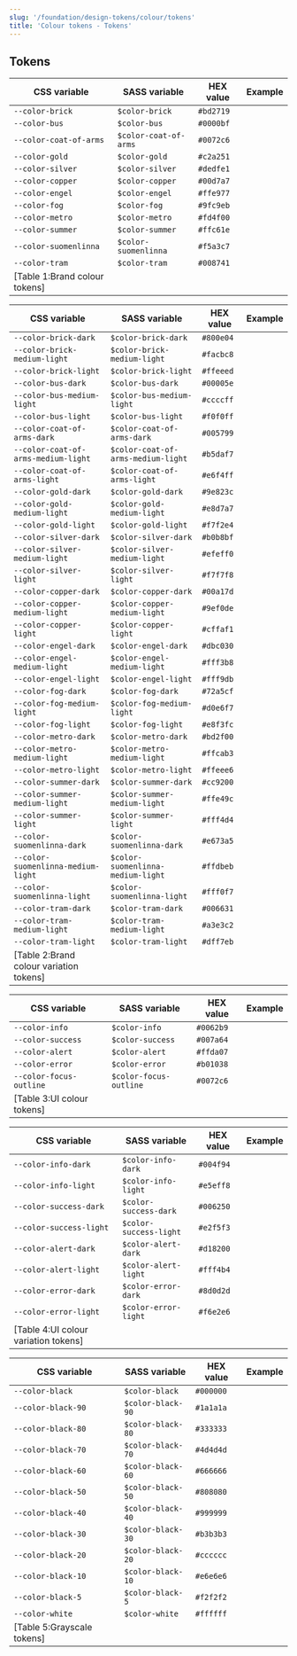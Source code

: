 ```yaml
---
slug: '/foundation/design-tokens/colour/tokens'
title: 'Colour tokens - Tokens'
---
```





## Tokens

| CSS variable           | SASS variable         | HEX value | Example                                                                        |
| ---------------------- | --------------------- | --------- | ------------------------------------------------------------------------------ |
| `--color-brick`        | `$color-brick`        | `#bd2719` | <TextAndColorExample color="var(--color-brick)" name="Brick example" />        |
| `--color-bus`          | `$color-bus`          | `#0000bf` | <TextAndColorExample color="var(--color-bus)" name="Brick example" />          |
| `--color-coat-of-arms` | `$color-coat-of-arms` | `#0072c6` | <TextAndColorExample color="var(--color-coat-of-arms)" name="Brick example" /> |
| `--color-gold`         | `$color-gold`         | `#c2a251` | <TextAndColorExample color="var(--color-gold)" name="Brick example" />         |
| `--color-silver`       | `$color-silver`       | `#dedfe1` | <TextAndColorExample color="var(--color-silver)" name="Brick example" />       |
| `--color-copper`       | `$color-copper`       | `#00d7a7` | <TextAndColorExample color="var(--color-copper)" name="Brick example" />       |
| `--color-engel`        | `$color-engel`        | `#ffe977` | <TextAndColorExample color="var(--color-engel)" name="Brick example" />        |
| `--color-fog`          | `$color-fog`          | `#9fc9eb` | <TextAndColorExample color="var(--color-fog)" name="Brick example" />          |
| `--color-metro`        | `$color-metro`        | `#fd4f00` | <TextAndColorExample color="var(--color-metro)" name="Brick example" />        |
| `--color-summer`       | `$color-summer`       | `#ffc61e` | <TextAndColorExample color="var(--color-summer)" name="Brick example" />       |
| `--color-suomenlinna`  | `$color-suomenlinna`  | `#f5a3c7` | <TextAndColorExample color="var(--color-suomenlinna)" name="Brick example" />  |
| `--color-tram`         | `$color-tram`         | `#008741` | <TextAndColorExample color="var(--color-tram)" name="Brick example" />         |
[Table 1:Brand colour tokens]|

| CSS variable                       | SASS variable                     | HEX value | Example                                                                                            |
| ---------------------------------- | --------------------------------- | --------- | -------------------------------------------------------------------------------------------------- |
| `--color-brick-dark`               | `$color-brick-dark`               | `#800e04` | <TextAndColorExample color="var(--color-brick-dark)" name="Brick example" />                       |
| `--color-brick-medium-light`       | `$color-brick-medium-light`       | `#facbc8` | <TextAndColorExample color="var(--color-brick-medium-light)" name="Brick example" />               |
| `--color-brick-light`              | `$color-brick-light`              | `#ffeeed` | <TextAndColorExample color="var(--color-brick-light)" name="Brick example" />                      |
| `--color-bus-dark`                 | `$color-bus-dark`                 | `#00005e` | <TextAndColorExample color="var(--color-bus-dark)" name="Bus example" />                           |
| `--color-bus-medium-light`         | `$color-bus-medium-light`         | `#ccccff` | <TextAndColorExample color="var(--color-bus-medium-light)" name="Bus example" />                   |
| `--color-bus-light`                | `$color-bus-light`                | `#f0f0ff` | <TextAndColorExample color="var(--color-bus-light)" name="Bus example" />                          |
| `--color-coat-of-arms-dark`        | `$color-coat-of-arms-dark`        | `#005799` | <TextAndColorExample color="var(--color-coat-of-arms-dark)" name="Coat of Arms example" />         |
| `--color-coat-of-arms-medium-light`| `$color-coat-of-arms-medium-light`| `#b5daf7` | <TextAndColorExample color="var(--color-coat-of-arms-medium-light)" name="Coat of Arms example" /> |
| `--color-coat-of-arms-light`       | `$color-coat-of-arms-light`       | `#e6f4ff` | <TextAndColorExample color="var(--color-coat-of-arms-light)" name="Coat of Arms example" />        |
| `--color-gold-dark`                | `$color-gold-dark`                | `#9e823c` | <TextAndColorExample color="var(--color-gold-dark)" name="Gold example" />                         |
| `--color-gold-medium-light`        | `$color-gold-medium-light`        | `#e8d7a7` | <TextAndColorExample color="var(--color-gold-medium-light)" name="Gold example" />                 |
| `--color-gold-light`               | `$color-gold-light`               | `#f7f2e4` | <TextAndColorExample color="var(--color-gold-light)" name="Gold example" />                        |
| `--color-silver-dark`              | `$color-silver-dark`              | `#b0b8bf` | <TextAndColorExample color="var(--color-silver-dark)" name="Silver example" />                     |
| `--color-silver-medium-light`      | `$color-silver-medium-light`      | `#efeff0` | <TextAndColorExample color="var(--color-silver-medium-light)" name="Silver example" />             |
| `--color-silver-light`             | `$color-silver-light`             | `#f7f7f8` | <TextAndColorExample color="var(--color-silver-light)" name="Silver example" />                    |
| `--color-copper-dark`              | `$color-copper-dark`              | `#00a17d` | <TextAndColorExample color="var(--color-copper-dark)" name="Copper example" />                     |
| `--color-copper-medium-light`      | `$color-copper-medium-light`      | `#9ef0de` | <TextAndColorExample color="var(--color-copper-medium-light)" name="Copper example" />             |
| `--color-copper-light`             | `$color-copper-light`             | `#cffaf1` | <TextAndColorExample color="var(--color-copper-light)" name="Copper example" />                    |
| `--color-engel-dark`               | `$color-engel-dark`               | `#dbc030` | <TextAndColorExample color="var(--color-engel-dark)" name="Engel example" />                       |
| `--color-engel-medium-light`       | `$color-engel-medium-light`       | `#fff3b8` | <TextAndColorExample color="var(--color-engel-medium-light)" name="Engel example" />               |
| `--color-engel-light`              | `$color-engel-light`              | `#fff9db` | <TextAndColorExample color="var(--color-engel-light)" name="Engel example" />                      |
| `--color-fog-dark`                 | `$color-fog-dark`                 | `#72a5cf` | <TextAndColorExample color="var(--color-fog-dark)" name="Fog example" />                           |
| `--color-fog-medium-light`         | `$color-fog-medium-light`         | `#d0e6f7` | <TextAndColorExample color="var(--color-fog-medium-light)" name="Fog example" />                   |
| `--color-fog-light`                | `$color-fog-light`                | `#e8f3fc` | <TextAndColorExample color="var(--color-fog-light)" name="Fog example" />                          |
| `--color-metro-dark`               | `$color-metro-dark`               | `#bd2f00` | <TextAndColorExample color="var(--color-metro-dark)" name="Metro example" />                       |
| `--color-metro-medium-light`       | `$color-metro-medium-light`       | `#ffcab3` | <TextAndColorExample color="var(--color-metro-medium-light)" name="Metro example" />               |
| `--color-metro-light`              | `$color-metro-light`              | `#ffeee6` | <TextAndColorExample color="var(--color-metro-light)" name="Metro example" />                      |
| `--color-summer-dark`              | `$color-summer-dark`              | `#cc9200` | <TextAndColorExample color="var(--color-summer-dark)" name="Summer example" />                     |
| `--color-summer-medium-light`      | `$color-summer-medium-light`      | `#ffe49c` | <TextAndColorExample color="var(--color-summer-medium-light)" name="Summer example" />             |
| `--color-summer-light`             | `$color-summer-light`             | `#fff4d4` | <TextAndColorExample color="var(--color-summer-light)" name="Summer example" />                    |
| `--color-suomenlinna-dark`         | `$color-suomenlinna-dark`         | `#e673a5` | <TextAndColorExample color="var(--color-suomenlinna-dark)" name="Suomenlinna example" />           |
| `--color-suomenlinna-medium-light` | `$color-suomenlinna-medium-light` | `#ffdbeb` | <TextAndColorExample color="var(--color-suomenlinna-medium-light)" name="Suomenlinna example" />   |
| `--color-suomenlinna-light`        | `$color-suomenlinna-light`        | `#fff0f7` | <TextAndColorExample color="var(--color-suomenlinna-light)" name="Suomenlinna example" />          |
| `--color-tram-dark`                | `$color-tram-dark`                | `#006631` | <TextAndColorExample color="var(--color-tram-dark)" name="Tram example" />                         |
| `--color-tram-medium-light`        | `$color-tram-medium-light`        | `#a3e3c2` | <TextAndColorExample color="var(--color-tram-medium-light)" name="Tram example" />                 |
| `--color-tram-light`               | `$color-tram-light`               | `#dff7eb` | <TextAndColorExample color="var(--color-tram-light)" name="Tram example" />                        |
[Table 2:Brand colour variation tokens]|

| CSS variable           | SASS variable         | HEX value | Example                                                                                                                             |
| ---------------------- | --------------------- | --------- | ----------------------------------------------------------------------------------------------------------------------------------- |
| `--color-info`         | `$color-info`         | `#0062b9` | <TextAndColorExample color="var(--color-info)" name="Info example" />                                                               |
| `--color-success`      | `$color-success`      | `#007a64` | <TextAndColorExample color="var(--color-success)" name="Success example" />                                                         |
| `--color-alert`        | `$color-alert`        | `#ffda07` | <TextAndColorExample color="var(--color-alert)" name="Alert example" />                                                             |
| `--color-error`        | `$color-error`        | `#b01038` | <TextAndColorExample color="var(--color-error)" name="Error example" />                                                             |
| `--color-focus-outline`| `$color-focus-outline`| `#0072c6` | <FocusColorExample color="var(--color-focus-outline)"><TextAndColorExample color="var(--color-focus-outline)"/></FocusColorExample> |
[Table 3:UI colour tokens]|

| CSS variable           | SASS variable         | HEX value | Example                                                                                         |
| ---------------------- | --------------------- | --------- | ----------------------------------------------------------------------------------------------- |
| `--color-info-dark`    | `$color-info-dark`    | `#004f94` | <TextAndColorExample color="var(--color-info-dark)" name="Info dark variant example" />         |
| `--color-info-light`   | `$color-info-light`   | `#e5eff8` | <TextAndColorExample color="var(--color-info-light)" name="Info light variant example" />       |
| `--color-success-dark` | `$color-success-dark` | `#006250` | <TextAndColorExample color="var(--color-success-dark)" name="Success dark variant example" />   |
| `--color-success-light`| `$color-success-light`| `#e2f5f3` | <TextAndColorExample color="var(--color-success-light)" name="Success light variant example" /> |
| `--color-alert-dark`   | `$color-alert-dark`   | `#d18200` | <TextAndColorExample color="var(--color-alert-dark)" name="Alert dark variant example" />       |
| `--color-alert-light`  | `$color-alert-light`  | `#fff4b4` | <TextAndColorExample color="var(--color-alert-light)" name="Alert light variant example" />     |
| `--color-error-dark`   | `$color-error-dark`   | `#8d0d2d` | <TextAndColorExample color="var(--color-error-dark)" name="Error dark variant example" />       |
| `--color-error-light`  | `$color-error-light`  | `#f6e2e6` | <TextAndColorExample color="var(--color-error-light)" name="Error light variant example" />     |
[Table 4:UI colour variation tokens]|

| CSS variable           | SASS variable         | HEX value | Example                                                                                         |
| ---------------------- | --------------------- | --------- | ----------------------------------------------------------------------------------------------- |
| `--color-black`        | `$color-black`        | `#000000` | <TextAndColorExample color="var(--color-black)" name="Black example" />                         |
| `--color-black-90`     | `$color-black-90`     | `#1a1a1a` | <TextAndColorExample color="var(--color-black-90)" name="Black-90 example" />                   |
| `--color-black-80`     | `$color-black-80`     | `#333333` | <TextAndColorExample color="var(--color-black-80)" name="Black-80 example" />                   |
| `--color-black-70`     | `$color-black-70`     | `#4d4d4d` | <TextAndColorExample color="var(--color-black-70)" name="Black-70 example" />                   |
| `--color-black-60`     | `$color-black-60`     | `#666666` | <TextAndColorExample color="var(--color-black-60)" name="Black-60 example" />                   |
| `--color-black-50`     | `$color-black-50`     | `#808080` | <TextAndColorExample color="var(--color-black-50)" name="Black-50 example" />                   |
| `--color-black-40`     | `$color-black-40`     | `#999999` | <TextAndColorExample color="var(--color-black-40)" name="Black-40 example" />                   |
| `--color-black-30`     | `$color-black-30`     | `#b3b3b3` | <TextAndColorExample color="var(--color-black-30)" name="Black-30 example" />                   |
| `--color-black-20`     | `$color-black-20`     | `#cccccc` | <TextAndColorExample color="var(--color-black-20)" name="Black-20 example" />                   |
| `--color-black-10`     | `$color-black-10`     | `#e6e6e6` | <TextAndColorExample color="var(--color-black-10)" name="Black-10 example" />                   |
| `--color-black-5`      | `$color-black-5`      | `#f2f2f2` | <TextAndColorExample color="var(--color-black-5)" name="Black-5 example" />                     |
| `--color-white`        | `$color-white`        | `#ffffff` | <TextAndColorExample color="var(--color-white)" name="White example" />                         |
[Table 5:Grayscale tokens]|